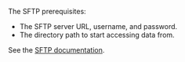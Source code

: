 The SFTP prerequisites:

- The SFTP server URL, username, and password.
- The directory path to start accessing data from.

See the [SFTP documentation](https://en.wikipedia.org/wiki/SSH_File_Transfer_Protocol).